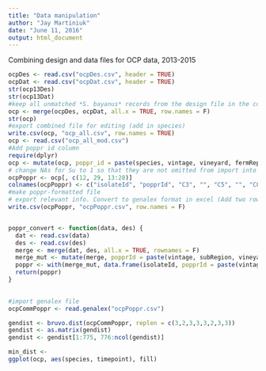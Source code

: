 ```yaml
---
title: "Data manipulation"
author: "Jay Martiniuk"
date: "June 11, 2016"
output: html_document
---
```

Combining design and data files for OCP data, 2013-2015
```r
ocpDes <- read.csv("ocpDes.csv", header = TRUE)
ocpDat <- read.csv("ocpDat.csv", header = TRUE)
str(ocp13Des)
str(ocp13Dat)
#keep all unmatched *S. bayanus* records from the design file in the combined output data frame (all.x = T)
ocp <- merge(ocpDes, ocpDat, all.x = TRUE, row.names = F)
str(ocp)
#export combined file for editing (add in species)
write.csv(ocp, "ocp_all.csv", row.names = TRUE)
ocp <- read.csv("ocp_all_mod.csv")
#Add poppr id column
require(dplyr)
ocp <- mutate(ocp, poppr_id = paste(species, vintage, vineyard, fermRep, timepoint, sep = "_"))
# change NAs for Su to 1 so that they are not omitted from import into poppr
ocpPoppr <- ocp[, c(12, 29, 13:28)]
colnames(ocpPoppr) <- c("isolateId", "popprId", "C3", "", "C5", "", "C8", "", "C4",  "", "O91", "", "AT4", "", "SCAAT3", "", "OO9", "")
#make poppr-formatted file
# export relevant info. Convert to genalex format in excel (Add two rows, top row containing no. loci, no. samples, no. pops. Change loci names to 1 per locus, no numbering)
write.csv(ocpPoppr, "ocpPoppr.csv", row.names = F)


poppr_convert <- function(data, des) {
  dat <- read.csv(data)
  des <- read.csv(des)
  merge <- merge(dat, des, all.x = TRUE, rownames = F)
  merge_mut <- mutate(merge, popprId = paste(vintage, subRegion, vineyard, fermRep, species, isolate, sep = "_"))
  poppr <- with(merge_mut, data.frame(isolateId, popprId = paste(vintage, subRegion, vineyard, fermRep, species, isolate, sep = "_"), merge_mut[, 2:17] ))
  return(poppr)
}
  

#import genalex file
ocpCommPoppr <- read.genalex("ocpPoppr.csv")

gendist <- bruvo.dist(ocpCommPoppr, replen = c(3,2,3,3,3,2,3,3))
gendist <- as.matrix(gendist)
gendist <- gendist[1:775, 776:ncol(gendist)]

min_dist <-  
ggplot(ocp, aes(species, timepoint), fill)
```


#
